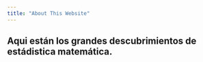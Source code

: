 ```yaml
---
title: "About This Website"
---
```


## Aqui están los grandes descubrimientos de estádistica matemática.